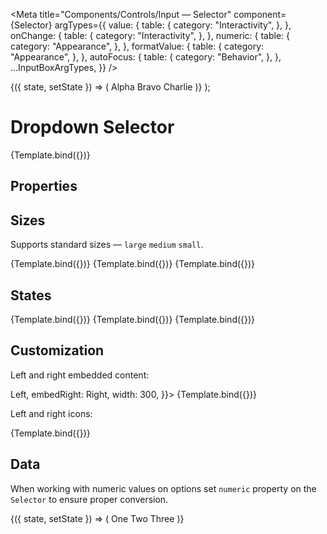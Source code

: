 
<Meta
  title="Components/Controls/Input — Selector"
  component={Selector}
  argTypes={{
    value: {
      table: {
        category: "Interactivity",
      },
    },
    onChange: {
      table: {
        category: "Interactivity",
      },
    },
    numeric: {
      table: {
        category: "Appearance",
      },
    },
    formatValue: {
      table: {
        category: "Appearance",
      },
    },
    autoFocus: {
      table: {
        category: "Behavior",
      },
    },
    ...InputBoxArgTypes,
  }}
/>

  <StateManager initialValue={args.value}>
    {({ state, setState }) => (
      <Selector {...args} value={state} onChange={setState}>
        <Selector.Item value="a">Alpha</Selector.Item>
        <Selector.Item value="b">Bravo</Selector.Item>
        <Selector.Item value="c">Charlie</Selector.Item>
      </Selector>
    )}
  </StateManager>
);

# Dropdown Selector

<Description of={Selector} />

<Canvas withSource="none">
  <Story name="Basic" args={{ value: "a", width: 300 }}>
    {Template.bind({})}
  </Story>
</Canvas>

## Properties

<ArgsTable story="Basic" />

## Sizes

Supports standard sizes — `large` `medium` `small`.

<Canvas withSource="none">
  <Story name="Large" args={{ label: "Large", size: "large", value: "a" }}>
    {Template.bind({})}
  </Story>
  <Story name="Medium" args={{ label: "Medium", size: "medium", value: "a" }}>
    {Template.bind({})}
  </Story>
  <Story name="Small" args={{ label: "Small", size: "small", value: "a" }}>
    {Template.bind({})}
  </Story>
</Canvas>

## States

<Canvas withSource="none">
  <Story
    name="Disabled"
    args={{
      label: "Large",
      size: "large",
      disabled: true,
      value: "This input is disabled",
      width: 300,
    }}>
    {Template.bind({})}
  </Story>
</Canvas>

<Canvas withSource="none">
  <Story
    name="Error with glyph"
    args={{
      label: "Large",
      size: "large",
      error: "Please correct the value entered",
      errorAppearance: "glyph",
      value: "This input is not correct",
      width: 300,
    }}>
    {Template.bind({})}
  </Story>
</Canvas>

<Canvas withSource="none">
  <Story
    name="Error with hint"
    args={{
      label: "Large",
      size: "large",
      error: "Please correct the value entered",
      errorAppearance: "hint",
      value: "This input is not correct",
      width: 300,
    }}>
    {Template.bind({})}
  </Story>
</Canvas>

## Customization

Left and right embedded content:

<Canvas withSource="none">
  <Story
    name="Embedded content"
    args={{
      label: "Large",
      size: "large",
      embedLeft: <Tag>Left</Tag>,
      embedRight: <Tag>Right</Tag>,
      width: 300,
    }}>
    {Template.bind({})}
  </Story>
</Canvas>

Left and right icons:

<Canvas withSource="none">
  <Story
    name="Embedded icons"
    args={{
      label: "Large",
      size: "large",
      iconBeforeName: "i:check-circle",
      iconAfterName: "i:close",
      width: 300,
    }}>
    {Template.bind({})}
  </Story>
</Canvas>

## Data

When working with numeric values on options set `numeric` property on the `Selector` to ensure proper conversion.

<Canvas withSource="none">
  <Story name="Numeric values">
    <StateManager initialValue={2}>
      {({ state, setState }) => (
        <Selector value={state} onChange={setState} numeric>
          <Selector.Item value={1}>One</Selector.Item>
          <Selector.Item value={2}>Two</Selector.Item>
          <Selector.Item value={3}>Three</Selector.Item>
        </Selector>
      )}
    </StateManager>
  </Story>
</Canvas>
